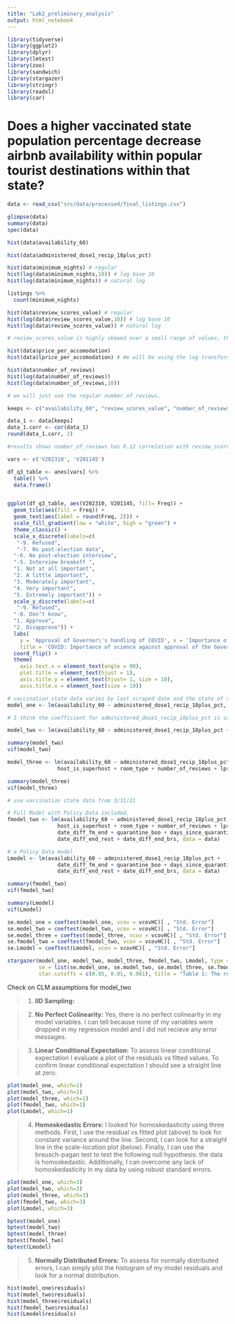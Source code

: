 ```yaml
---
title: "Lab2_preliminary_analysis"
output: html_notebook
---
```


```r
library(tidyverse)
library(ggplot2) 
library(dplyr)
library(lmtest)
library(zoo)
library(sandwich)
library(stargazer)
library(stringr)
library(readxl)
library(car)
```

# Does a higher vaccinated state population percentage decrease airbnb availability within popular tourist destinations within that state?
```r
data <- read_csv("src/data/processed/final_listings.csv")

glimpse(data)
summary(data)
spec(data)
```

```r
hist(data$availability_60)
```

```r
hist(data$administered_dose1_recip_18plus_pct)
```

```r
hist(data$minimum_nights) # regular
hist(log(data$minimum_nights,10)) # log base 10
hist(log(data$minimum_nights)) # natural log

listings %>% 
  count(minimum_nights)
```

```r
hist(data$review_scores_value) # regular
hist(log(data$review_scores_value,10)) # log base 10
hist(log(data$review_scores_value)) # natural log

# review_scores_value is highly skewed over a small range of values, therefore the log transform does not improve the distribution of the data. It should be fine as is. 
```

```r
hist(data$price_per_accomodation)
hist(data$lprice_per_accomodation) # We will be using the log transform
```

```r

hist(data$number_of_reviews)
hist(log(data$number_of_reviews))
hist(log(data$number_of_reviews,10))

# we will just use the regular number of reviews. 
```

```r

keeps <- c("availability_60", "review_scores_value", "number_of_reviews", "minimum_nights", "price_per_accomodation", "administered_dose1_recip_18plus_pct", "date_diff_fm_end", "days_since_quarantine", "date_diff_end_rest", "date_diff_end_brs")

data_1 <- data[keeps]
data_1.corr <- cor(data_1)
round(data_1.corr, 2)

#results shows number_of_reviews has 0.12 correlation with review_score_value, can consider to use only one variable in the final model 
```

```r
vars <- c('V202310', 'V201145')

df_q3_table <- anes[vars] %>%
  table() %>%
  data.frame()


ggplot(df_q3_table, aes(V202310, V201145, fill= Freq)) + 
  geom_tile(aes(fill = Freq)) +
  geom_text(aes(label = round(Freq, 2))) +
  scale_fill_gradient(low = "white", high = "green") +
  theme_classic() +
  scale_x_discrete(labels=c(
   "-9. Refused",
   "-7. No post-election data",
  "-6. No post-election interview",
  "-5. Interview breakoff ",
  "1. Not at all important",
  "2. A little important",
  "3. Moderately important",
  "4. Very important",
  "5. Extremely important")) +
  scale_y_discrete(labels=c(
   "-9. Refused",
  "-8. Don’t know",
  "1. Approve",
  "2. Disapprove")) +
  labs(
    y = 'Approval of Governor\'s handling of COVID', x = 'Importance of science for decisions about COVID', 
    title = 'COVID: Importance of science against approval of the Governor\'s handling') +
  coord_flip() +
  theme(
    axis.text.x = element_text(angle = 90), 
    plot.title = element_text(hjust = 1), 
    axis.title.y = element_text(hjust= 1, size = 10), 
    axis.title.x = element_text(size = 10))


```

```r

# vaccination state data varies by last scraped date and the state of the listing
model_one <- lm(availability_60 ~ administered_dose1_recip_18plus_pct, data = data)

# I think the coefficient for administered_dose1_recip_18plus_pct is saying that when you increase the administered_dose1_recip_18plus_pct_2 by 1%, we will see a ~ -.3 change in airbnb availability over the next 60 days. 
```


```r
model_two <- lm(availability_60 ~ administered_dose1_recip_18plus_pct + review_scores_value + lprice_per_accomodation + host_is_superhost + room_type, data = data)

summary(model_two)
vif(model_two)
```

```r
model_three <- lm(availability_60 ~ administered_dose1_recip_18plus_pct + minimum_nights + review_scores_value +
                host_is_superhost + room_type + number_of_reviews + lprice_per_accomodation, data = data)

summary(model_three)
vif(model_three)
```

```r
# use vaccination state data from 3/31/21

# Full Model with Policy Data included.
fmodel_two <- lm(availability_60 ~ administered_dose1_recip_18plus_pct + review_scores_value +
                host_is_superhost + room_type + number_of_reviews + lprice_per_accomodation +
                date_diff_fm_end + quarantine_boo + days_since_quarantine + 
                date_diff_end_rest + date_diff_end_brs, data = data)

# a Policy Data model
Lmodel <- lm(availability_60 ~ administered_dose1_recip_18plus_pct +
                date_diff_fm_end + quarantine_boo + days_since_quarantine + 
                date_diff_end_rest + date_diff_end_brs, data = data)

summary(fmodel_two)
vif(fmodel_two)

summary(Lmodel)
vif(Lmodel)

```

```r
se.model_one = coeftest(model_one, vcov = vcovHC)[ , "Std. Error"]
se.model_two = coeftest(model_two, vcov = vcovHC)[ , "Std. Error"]
se.model_three = coeftest(model_three, vcov = vcovHC)[ , "Std. Error"]
se.fmodel_two = coeftest(fmodel_two, vcov = vcovHC)[ , "Std. Error"]
se.Lmodel = coeftest(Lmodel, vcov = vcovHC)[ , "Std. Error"]

stargazer(model_one, model_two, model_three, fmodel_two, Lmodel, type = "text", omit.stat = "f",
          se = list(se.model_one, se.model_two, se.model_three, se.fmodel_two, se.Lmodel),
          star.cutoffs = c(0.05, 0.01, 0.001), title = "Table 1: The relationship between airbnb availability and the percent vaccinated state population")
```

Check on CLM assumptions for model_two

> 1. **IID Sampling:** 

> 2. **No Perfect Colinearity:** 
Yes, there is no perfect colinearity in my model variables. I can tell because none of my variables were dropped in my regression model and I did not recieve any error messages. 

> 3. **Linear Conditional Expectation:** 
To assess linear conditional expectation I evaluate a plot of the residuals vs fitted values. To confirm linear conditional expectation I should see a straight line at zero. 

```r
plot(model_one, which=1)
plot(model_two, which=1)
plot(model_three, which=1)
plot(fmodel_two, which=1)
plot(Lmodel, which=1)
```

> 4. **Homoskedastic Errors:** 
I looked for homoskedasticity using three methods. First, I use the residual vs fitted plot (above) to look for constant variance around the line. Second, I can look for a straight line in the scale-location plot (below). Finally, I can use the breusch-pagan test to test the following null hypothesis: the data is homoskedastic. Additionally, I can overcome any lack of homoskedasticity in my data by using robust standard errors. 


```r
plot(model_one, which=3)
plot(model_two, which=3)
plot(model_three, which=3)
plot(fmodel_two, which=3)
plot(Lmodel, which=3)

bptest(model_one)
bptest(model_two)
bptest(model_three)
bptest(fmodel_two)
bptest(Lmodel)
```

> 5. **Normally Distributed Errors:** 
To assess for normally distributed errors, I can simply plot the histogram of my model residuals and look for a normal distribution.

```r
hist(model_one$residuals)
hist(model_two$residuals)
hist(model_three$residuals)
hist(fmodel_two$residuals)
hist(Lmodel$residuals)
```